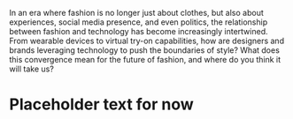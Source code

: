 
In an era where fashion is no longer just about clothes, but also about 
experiences, social media presence, and even politics, the relationship 
between fashion and technology has become increasingly intertwined. From 
wearable devices to virtual try-on capabilities, how are designers and 
brands leveraging technology to push the boundaries of style? What does 
this convergence mean for the future of fashion, and where do you think it 
will take us?

# Placeholder text for now
